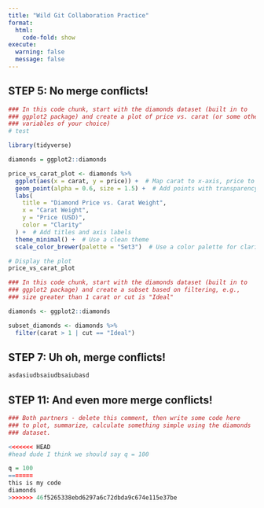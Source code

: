 ```yaml
---
title: "Wild Git Collaboration Practice"
format: 
  html:
    code-fold: show
execute: 
  warning: false
  message: false
---
```



## STEP 5: No merge conflicts!

```r
### In this code chunk, start with the diamonds dataset (built in to
### ggplot2 package) and create a plot of price vs. carat (or some other
### variables of your choice)
# test

library(tidyverse)

diamonds = ggplot2::diamonds 

price_vs_carat_plot <- diamonds %>%
  ggplot(aes(x = carat, y = price)) +  # Map carat to x-axis, price to y-axis, and clarity to color
  geom_point(alpha = 0.6, size = 1.5) +  # Add points with transparency and size adjustment
  labs(
    title = "Diamond Price vs. Carat Weight",
    x = "Carat Weight",
    y = "Price (USD)",
    color = "Clarity"
  ) +  # Add titles and axis labels
  theme_minimal() +  # Use a clean theme
  scale_color_brewer(palette = "Set3")  # Use a color palette for clarity levels

# Display the plot
price_vs_carat_plot


```

```r
### In this code chunk, start with the diamonds dataset (built in to
### ggplot2 package) and create a subset based on filtering, e.g., 
### size greater than 1 carat or cut is "Ideal"

diamonds <- ggplot2::diamonds

subset_diamonds <- diamonds %>%
  filter(carat > 1 | cut == "Ideal")

```

## STEP 7: Uh oh, merge conflicts!

```r

asdasiudbsaiudbsaiubasd

```

## STEP 11: And even more merge conflicts!

```r
### Both partners - delete this comment, then write some code here
### to plot, summarize, calculate something simple using the diamonds
### dataset.

<<<<<<< HEAD
#head dude I think we should say q = 100

q = 100
=======
this is my code 
diamonds
>>>>>>> 46f5265338ebd6297a6c72dbda9c674e115e37be

```

